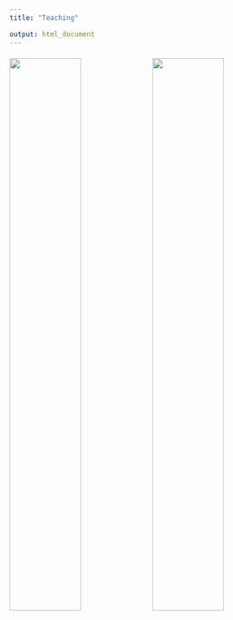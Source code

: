 ```yaml
---
title: "Teaching"

output: html_document
---
```




#### 

![](images/sugaring.jpg){width="50%"}![](images/hbr_field_trip.jpg){width="50%"}